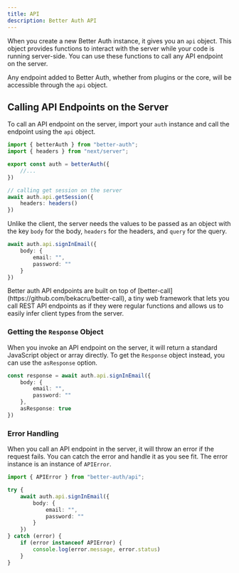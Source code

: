 ```yaml
---
title: API
description: Better Auth API
---
```


When you create a new Better Auth instance, it gives you an `api` object. This object provides functions to interact with the server while your code is running server-side. You can use these functions to call any API endpoint on the server.

Any endpoint added to Better Auth, whether from plugins or the core, will be accessible through the `api` object. 

## Calling API Endpoints on the Server

To call an API endpoint on the server, import your `auth` instance and call the endpoint using the `api` object.

```ts title="server.ts"
import { betterAuth } from "better-auth";
import { headers } from "next/server";

export const auth = betterAuth({
    //...
})

// calling get session on the server
await auth.api.getSession({
    headers: headers()
})
```

Unlike the client, the server needs the values to be passed as an object with the key `body` for the body, `headers` for the headers, and `query` for the query.


```ts title="server.ts"
await auth.api.signInEmail({
    body: {
        email: "",
        password: ""
    }
})
```

<Callout>
Better auth API endpoints are built on top of [better-call](https://github.com/bekacru/better-call), a tiny web framework that lets you call REST API endpoints as if they were regular functions and allows us to easily infer client types from the server.
</Callout>

### Getting the `Response` Object

When you invoke an API endpoint on the server, it will return a standard JavaScript object or array directly. To get the `Response` object instead, you can use the `asResponse` option.

```ts title="server.ts"
const response = await auth.api.signInEmail({
    body: {
        email: "",
        password: ""
    },
    asResponse: true
})
```

### Error Handling

When you call an API endpoint in the server, it will throw an error if the request fails. You can catch the error and handle it as you see fit. The error instance is an instance of `APIError`.

```ts title="server.ts"
import { APIError } from "better-auth/api";

try {
    await auth.api.signInEmail({
        body: {
            email: "",
            password: ""
        }
    })
} catch (error) {
    if (error instanceof APIError) {
        console.log(error.message, error.status)
    }
}
```